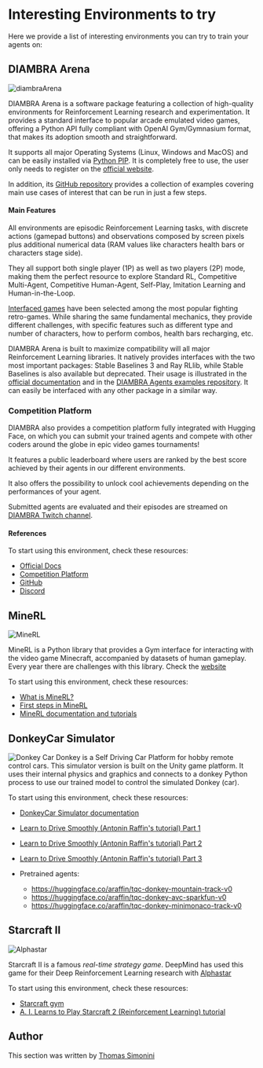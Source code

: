 # Interesting Environments to try

Here we provide a list of interesting environments you can try to train your agents on:

## DIAMBRA Arena

<img src="https://huggingface.co/datasets/huggingface-deep-rl-course/course-images/resolve/main/en/unit12/diambraarena.png" alt="diambraArena"/>


DIAMBRA Arena is a software package featuring a collection of high-quality environments for Reinforcement Learning research and experimentation. It provides a standard interface to popular arcade emulated video games, offering a Python API fully compliant with OpenAI Gym/Gymnasium format, that makes its adoption smooth and straightforward.

It supports all major Operating Systems (Linux, Windows and MacOS) and can be easily installed via [Python PIP](https://pypi.org/project/diambra-arena/). It is completely free to use, the user only needs to register on the [official website](https://diambra.ai/register/).

In addition, its [GitHub repository](https://github.com/diambra/) provides a collection of examples covering main use cases of interest that can be run in just a few steps.

#### Main Features

All environments are episodic Reinforcement Learning tasks, with discrete actions (gamepad buttons) and observations composed by screen pixels plus additional numerical data (RAM values like characters health bars or characters stage side).

They all support both single player (1P) as well as two players (2P) mode, making them the perfect resource to explore Standard RL, Competitive Multi-Agent, Competitive Human-Agent, Self-Play, Imitation Learning and Human-in-the-Loop.

[Interfaced games](https://docs.diambra.ai/envs/games/) have been selected among the most popular fighting retro-games. While sharing the same fundamental mechanics, they provide different challenges, with specific features such as different type and number of characters, how to perform combos, health bars recharging, etc.

DIAMBRA Arena is built to maximize compatibility will all major Reinforcement Learning libraries. It natively provides interfaces with the two most important packages: Stable Baselines 3 and Ray RLlib, while Stable Baselines is also available but deprecated. Their usage is illustrated in the [official documentation](https://docs.diambra.ai/) and in the [DIAMBRA Agents examples repository](https://github.com/diambra/agents). It can easily be interfaced with any other package in a similar way.

### Competition Platform

DIAMBRA also provides a competition platform fully integrated with Hugging Face, on which you can submit your trained agents and compete with other coders around the globe in epic video games tournaments!

It features a public leaderboard where users are ranked by the best score achieved by their agents in our different environments.

It also offers the possibility to unlock cool achievements depending on the performances of your agent.

Submitted agents are evaluated and their episodes are streamed on [DIAMBRA Twitch channel](https://www.twitch.tv/diambra_ai).

#### References

To start using this environment, check these resources:
- [Official Docs](https://docs.diambra.ai/)
- [Competition Platform](https://diambra.ai)
- [GitHub](https://github.com/diambra/)
- [Discord](https://diambra.ai/discord)

## MineRL

<img src="https://huggingface.co/datasets/huggingface-deep-rl-course/course-images/resolve/main/en/unit12/minerl.jpg" alt="MineRL"/>


MineRL is a Python library that provides a Gym interface for interacting with the video game Minecraft, accompanied by datasets of human gameplay.
Every year there are challenges with this library. Check the [website](https://minerl.io/)

To start using this environment, check these resources:
- [What is MineRL?](https://www.youtube.com/watch?v=z6PTrGifupU)
- [First steps in MineRL](https://www.youtube.com/watch?v=8yIrWcyWGek)
- [MineRL documentation and tutorials](https://minerl.readthedocs.io/en/latest/)

## DonkeyCar Simulator

<img src="https://huggingface.co/datasets/huggingface-deep-rl-course/course-images/resolve/main/en/unit12/donkeycar.jpg" alt="Donkey Car"/>
Donkey is a Self Driving Car Platform for hobby remote control cars.
This simulator version is built on the Unity game platform. It uses their internal physics and graphics and connects to a donkey Python process to use our trained model to control the simulated Donkey (car).


To start using this environment, check these resources:
- [DonkeyCar Simulator documentation](https://docs.donkeycar.com/guide/deep_learning/simulator/)
- [Learn to Drive Smoothly (Antonin Raffin's tutorial) Part 1](https://www.youtube.com/watch?v=ngK33h00iBE)
- [Learn to Drive Smoothly (Antonin Raffin's tutorial) Part 2](https://www.youtube.com/watch?v=DUqssFvcSOY)
- [Learn to Drive Smoothly (Antonin Raffin's tutorial) Part 3](https://www.youtube.com/watch?v=v8j2bpcE4Rg)

- Pretrained agents:
  - https://huggingface.co/araffin/tqc-donkey-mountain-track-v0
  - https://huggingface.co/araffin/tqc-donkey-avc-sparkfun-v0
  - https://huggingface.co/araffin/tqc-donkey-minimonaco-track-v0


## Starcraft II

<img src="https://huggingface.co/datasets/huggingface-deep-rl-course/course-images/resolve/main/en/unit12/alphastar.jpg" alt="Alphastar"/>

Starcraft II is a famous *real-time strategy game*. DeepMind has used this game for their Deep Reinforcement Learning research with [Alphastar](https://www.deepmind.com/blog/alphastar-mastering-the-real-time-strategy-game-starcraft-ii)

To start using this environment, check these resources:
- [Starcraft gym](http://starcraftgym.com/)
- [A. I. Learns to Play Starcraft 2 (Reinforcement Learning) tutorial](https://www.youtube.com/watch?v=q59wap1ELQ4)

## Author

This section was written by <a href="https://twitter.com/ThomasSimonini"> Thomas Simonini</a>
